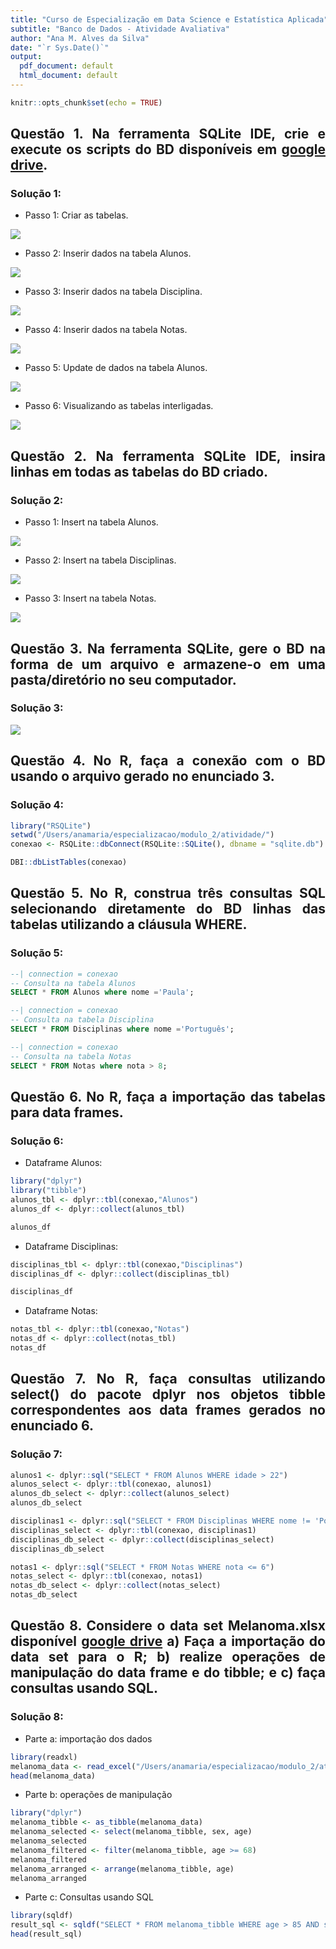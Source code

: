 ```yaml
---
title: "Curso de Especialização em Data Science e Estatística Aplicada"
subtitle: "Banco de Dados - Atividade Avaliativa"
author: "Ana M. Alves da Silva"
date: "`r Sys.Date()`"
output:
  pdf_document: default
  html_document: default
---
```


```{=html}
<style>body {text-align: justify}</style>
```
```r
knitr::opts_chunk$set(echo = TRUE)
```

## Questão 1. Na ferramenta SQLite IDE, crie e execute os scripts do BD disponíveis em [google drive](https://docs.google.com/document/d/1_ebLMDXezQl8xBTJn7a9LKbeIsNTbvIEYxSeqMuZbhc/edit?usp=drive_link).

### Solução 1:

- Passo 1: Criar as tabelas.

![](create_table.png)

- Passo 2: Inserir dados na tabela Alunos.

![](insert_alunos.png)

- Passo 3: Inserir dados na tabela Disciplina.

![](insert_disciplina.png)

- Passo 4: Inserir dados na tabela Notas.

![](insert_notas.png)

- Passo 5: Update de dados na tabela Alunos.

![](update_alunos.png)

- Passo 6: Visualizando as tabelas interligadas.

![](visualizar.png)

## Questão 2. Na ferramenta SQLite IDE, insira linhas em todas as tabelas do BD criado.

### Solução 2:
- Passo 1: Insert na tabela Alunos.

![](insert_2_alunos.png)

- Passo 2: Insert na tabela Disciplinas.

![](insert_2_disciplinas.png)

- Passo 3: Insert na tabela Notas.

![](insert_2_notas.png)


## Questão 3. Na ferramenta SQLite, gere o BD na forma de um arquivo e armazene-o em uma pasta/diretório no seu computador.

### Solução 3:

![](bd.png)

## Questão 4. No R, faça a conexão com o BD usando o arquivo gerado no enunciado 3.

### Solução 4:

```r
library("RSQLite")
setwd("/Users/anamaria/especializacao/modulo_2/atividade/")
conexao <- RSQLite::dbConnect(RSQLite::SQLite(), dbname = "sqlite.db")
```


```r
DBI::dbListTables(conexao)
```

## Questão 5. No R, construa três consultas SQL selecionando diretamente do BD linhas das tabelas utilizando a cláusula WHERE.

### Solução 5:

```sql
--| connection = conexao
-- Consulta na tabela Alunos
SELECT * FROM Alunos where nome ='Paula';
```

```sql
--| connection = conexao
-- Consulta na tabela Disciplina
SELECT * FROM Disciplinas where nome ='Português';
```


```sql
--| connection = conexao
-- Consulta na tabela Notas
SELECT * FROM Notas where nota > 8;
```

## Questão 6. No R, faça a importação das tabelas para data frames.

### Solução 6:

- Dataframe Alunos:
```r
library("dplyr")
library("tibble")
alunos_tbl <- dplyr::tbl(conexao,"Alunos")
alunos_df <- dplyr::collect(alunos_tbl)
```

```r
alunos_df
```

- Dataframe Disciplinas:
```r
disciplinas_tbl <- dplyr::tbl(conexao,"Disciplinas")
disciplinas_df <- dplyr::collect(disciplinas_tbl)
```

```r
disciplinas_df
```

- Dataframe Notas:
```r
notas_tbl <- dplyr::tbl(conexao,"Notas")
notas_df <- dplyr::collect(notas_tbl)
notas_df
```

## Questão 7. No R, faça consultas utilizando select() do pacote dplyr nos objetos tibble correspondentes aos data frames gerados no enunciado 6.

### Solução 7:
```r
alunos1 <- dplyr::sql("SELECT * FROM Alunos WHERE idade > 22")
alunos_select <- dplyr::tbl(conexao, alunos1)
alunos_db_select <- dplyr::collect(alunos_select)
alunos_db_select
```

```r
disciplinas1 <- dplyr::sql("SELECT * FROM Disciplinas WHERE nome != 'Português'")
disciplinas_select <- dplyr::tbl(conexao, disciplinas1)
disciplinas_db_select <- dplyr::collect(disciplinas_select)
disciplinas_db_select
```

```r
notas1 <- dplyr::sql("SELECT * FROM Notas WHERE nota <= 6")
notas_select <- dplyr::tbl(conexao, notas1)
notas_db_select <- dplyr::collect(notas_select)
notas_db_select
```

## Questão 8. Considere o data set Melanoma.xlsx disponível [google drive](https://drive.google.com/drive/folders/1CkVbB02B1Rltl2FiEtgzxRxHN4nnqLGE?usp=drive_link.) a) Faça a importação do data set para o R; b) realize operações de manipulação do data frame e do tibble; e c) faça consultas usando SQL.

### Solução 8:
- Parte a: importação dos dados
```r
library(readxl)
melanoma_data <- read_excel("/Users/anamaria/especializacao/modulo_2/atividade/Melanoma.xlsx")
head(melanoma_data)
```

- Parte b: operações de manipulação

```r
library("dplyr")
melanoma_tibble <- as_tibble(melanoma_data)
melanoma_selected <- select(melanoma_tibble, sex, age)
melanoma_selected
melanoma_filtered <- filter(melanoma_tibble, age >= 68)
melanoma_filtered
melanoma_arranged <- arrange(melanoma_tibble, age)
melanoma_arranged

```

- Parte c: Consultas usando SQL

```r
library(sqldf)
result_sql <- sqldf("SELECT * FROM melanoma_tibble WHERE age > 85 AND status = 3")
head(result_sql)

```
